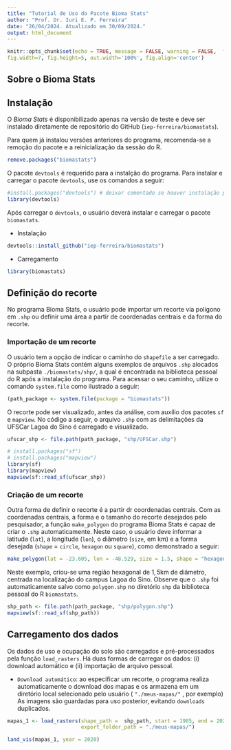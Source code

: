```yaml
---
title: "Tutorial de Uso do Pacote Bioma Stats"
author: "Prof. Dr. Iuri E. P. Ferreira"
date: "26/04/2024. Atualizado em 30/09/2024."
output: html_document
---
```


```r
knitr::opts_chunk$set(echo = TRUE, message = FALSE, warning = FALSE,  fig.show = 'asis', 
fig.width=7, fig.height=5, out.width='100%', fig.align='center')
```

## Sobre o Bioma Stats

## Instalação

O _Bioma Stats_ é disponibilizado apenas na versão de teste e deve ser instalado diretamente de repositório do GitHub (`iep-ferreira/biomastats`).  

Para quem já instalou versões anteriores do programa, recomenda-se a remoção do pacote e a reinicialização da sessão do R. 

```r
remove.packages("biomastats")
```

O pacote `devtools` é requerido para a instalção do programa. Para instalar e carregar o pacote `devtools`, use os comandos a seguir: 

```r
#install.packages("devtools") # deixar comentado se houver instalação prévia
library(devtools)
```

Após carregar o `devtools`, o usuário deverá instalar e carregar o pacote `biomastats`. 

  + Instalação

```r
devtools::install_github("iep-ferreira/biomastats")
```

  + Carregamento

```r
library(biomastats)
```

## Definição do recorte

No programa Bioma Stats, o usuário pode importar um recorte via polígono em `.shp` ou definir uma área a partir de coordenadas centrais e da forma do recorte. 

### Importação de um recorte

O usuário tem a opção de indicar o caminho do `shapefile` a ser carregado. O próprio Bioma Stats contém alguns exemplos de arquivos `.shp` alocados na subpasta `./biomastats/shp/`, a qual é encontrada na biblioteca pessoal do R após a instalação do programa.  Para acessar o seu caminho, utilize o comando `system.file` como ilustrado a seguir:    

```r
(path_package <- system.file(package = "biomastats"))
```
O recorte pode ser visualizado, antes da análise, com auxílio dos pacotes `sf` e `mapview`. No código a seguir, o arquivo `.shp` com as delimitações da UFSCar Lagoa do Sino é carregado e visualizado. 

```r
ufscar_shp <- file.path(path_package, "shp/UFSCar.shp")
```

```r
# install.packages("sf")
# install.packages("mapview")
library(sf)
library(mapview)
mapview(sf::read_sf(ufscar_shp))
```

### Criação de um recorte

Outra forma de definir o recorte é a partir dr coordenadas centrais. Com as coordenadas centrais, a forma e o tamanho do recorte desejados pelo pesquisador, a função `make_polygon` do programa Bioma Stats é capaz de criar o `.shp` automaticamente. Neste caso, o usuário deve informar a latitude (`lat`), a longitude (`lon`), o diâmetro (`size`, em km) e a forma desejada (`shape` = `circle`, `hexagon` ou `square`), como demonstrado a seguir: 

```r
make_polygon(lat = -23.605, lon = -48.529, size = 1.5, shape = "hexagon")
```

Neste exemplo, criou-se uma região hexagonal de $1,5$km de diâmetro, centrada na localização do campus Lagoa do Sino. Observe que o `.shp` foi automaticamente salvo como `polygon.shp` no diretório `shp` da biblioteca pessoal do R `biomastats`.

```r
shp_path <- file.path(path_package, "shp/polygon.shp")
mapview(sf::read_sf(shp_path))
```

## Carregamento dos dados

Os dados de uso e ocupação do solo são carregados e pré-processados pela função `load_rasters`. Há duas formas de carregar os dados: (i) download automático e (ii) importação de arquivo pessoal.  

  + `Download automático`: ao especificar um recorte, o programa realiza automaticamente o download dos mapas e os armazena em um diretório local selecionado pelo usuário ( `"./meus-mapas/"` , por exemplo) As imagens são guardadas para uso posterior, evitando `downloads` duplicados.

```r
mapas_1 <- load_rasters(shape_path =  shp_path, start = 1985, end = 2020, method = "download", 
                        export_folder_path = "./meus-mapas/")
```

```r
land_vis(mapas_1, year = 2020)
```


<!--   + `Download prévio`: nessa abordagem, o usuário deve fornecer o caminho para uma pasta com os mapas anuais de uso e cobertura do solo da plataforma MAPBIOMAS <https://mapbiomas.org/>.  -->

<!--  Os mapas devem ser nomeados seguindo o padrão `"./map-library/filename"` -->

<!--     -->

<!-- O fornecimento dos mapas é realizado por um protocolo `peer-to-peer`, que permite a distribuição de arquivos de forma decentralizada. **A rede colaboradores ainda é pequena e, portanto, o fornecimento de mapas pode ser suscetível a instabilidades da rede**   -->

<!-- Recomenda-se o `download automático` apenas para recortes pequenos (cidades ou regiões administrativas).   -->

<!--   + `Biblioteca de mapas`: para recortes já baixados, o carregamento pode ser feito através da biblioteca de mapas (`"./mapbiomas/maps-library"`). Os mosaicos de `downloads` já realizados são compactados em imagens de nome `"map-year.tif"`.  -->

<!-- ## Fluxo de Trabalho -->

<!-- O programa `biomastats` pode ser inicializado de duas formas, com a importação de um _shapefile_ ou através de um polígino desenhado entorno de coordenadas de referência.  -->

<!-- ### Caso 1: Importação de um _shapefile_ -->

<!-- Nesta etapa, utilizaremos o shapefile do campus da UFSCar Lagoa do Sino como exemplo. Este `.shp` é fornecido como exemplo no pacote, sendo desnecessário o seu download.   -->

<!--   - Definição do caminho do arquivo -->

<!-- ```{r} -->
<!-- ufscar_shp <- file.path(path_package, "shp/UFSCar.shp") -->
<!-- ``` -->

<!--   - Visualização do recorte especificado com o `mapview`  -->

<!-- ```{r} -->
<!-- library(mapview) -->
<!-- mapview(sf::read_sf(ufscar_shp)) -->
<!-- ``` -->

<!--   - Carregamento dos dados de uso e ocupação do solo -->

<!-- Observe que é necessário indicar o caminho do `.shp` para carregar o recorte desejado. Os dados de uso e ocupação da região de Buri-SP são enviados aos usuários do pacote como exemplo e, por este motivo, para este recorte é escolhida a opção `data_from = example`. -->

<!-- ```{r} -->
<!-- recortes <- load_rasters(shape_path = ufscar_shp, start=1985, end=2020, data_from = "example") -->
<!-- ``` -->

<!-- Após o carregamento dos dados, atribuídos aqui ao objeto `recorte`, faz-se necessário o cálculo de estatísticas de área por classe da paisagem com o comando `get_area`.   -->

<!-- ```{r} -->
<!-- results <- get_area(recortes) -->
<!-- ``` -->

<!-- O comando `get_area` calcula e retorna as estatísticas em forma de tabela estruturada, facilitando o trabalho do pesquisador.  -->

<!-- ```{r} -->
<!-- head(results$aggregate_data, 12) -->
<!-- ``` -->

<!-- O atributo `time` do resultado fornece ao usuário o gráfico de séries temporais para todas as classes de uso e ocupação do solo existentes na paisagem.  -->

<!-- ```{r} -->
<!-- results$time -->
<!-- ``` -->
<!-- Adicionalmente, comando `land_vis` permite ao usuário visualizar o mapa de uso e ocupação da área para o ano de sua escolha.  -->

<!-- ```{r} -->
<!-- land_vis(recortes, year = 2020) -->
<!-- ``` -->

<!-- Já o comando `land_dist` apresenta a distribuição de classes, em termos de área total, para o ano de referência. As opções são gráfico de colunas (`type = "barplot"`) e de pizza (`type = "pie"`).  -->

<!-- ```{r} -->
<!-- land_dist(results, year = 2020, type = "barplot") -->
<!-- land_dist(results, year = 2020, type = "pie") -->
<!-- ``` -->

<!-- ### Caso 2: Recorte a partir de coordenadas centrais -->

<!-- Uma área pode ser estudada mesmo se o pesquisador não tiver um `.shp` como referência. Com coordenadas centrais, o pesquisador pode definir uma área ou polígono para a delimitação dos recortes. Para tanto, basta o usuário inserir a latitude (`lat`), a longitude (`lon`), o diâmetro (`size`, em km) e a forma desejada (`shape` = `circle`, `hexagon` ou `square`).  -->

<!-- ```{r} -->
<!-- region <- make_polygon(lat = -23.605, lon = -48.529, size = 1.5, shape = "hexagon") -->
<!-- ``` -->

<!-- Neste exemplo, criou-se uma região hexagonal de $1,5$km de diâmetro, centrada na localização do campus Lagoa do Sino. Observe que o `.shp` foi automaticamente salvo como `polygon.shp` no diretório `shp` da biblioteca pessoal do R `biomastats`.  -->

<!-- ```{r} -->
<!-- shp_path <- file.path(path_package, "shp/polygon.shp") -->
<!-- library(mapview) -->
<!-- mapview(sf::read_sf(shp_path)) -->
<!-- ``` -->

<!-- Uma vez que esta área encontra-se nas quadrículas de exemplo, o download não é necessário. O recorte é carregado de forma similar a do primeiro exemplo, apenas alterando-se o `.shp` de referência.  -->

<!-- ```{r} -->
<!-- recortes_2 <- load_rasters(shape_path = shp_path, start=1985, end=2021, data_from = "example") -->
<!-- ``` -->

<!-- Nesta etapa, realiza-se o cálculo das áreas e a curva de progressão temporal.  -->

<!-- ```{r} -->
<!-- results_2 <- get_area(recortes_2) -->
<!-- results_2$time_series -->
<!-- ``` -->

<!-- E, nos gráficos a seguir, é possível conferir o mapa e a distribuição de uso e ocupação do solo no ano de 1995.  -->

<!-- ```{r} -->
<!-- land_vis(recortes_2, year = 1985) -->
<!-- land_dist(results_2, year = 1985, type = "barplot") -->
<!-- ``` -->

<!-- ### Caso 3: Fazendo o download de uma nova quadrícula -->

<!-- Neste exemplo, a região delimitada não é fornecida na base de dados de exemplo do `biomastats` -->

<!-- ```{r} -->
<!-- region <- make_polygon(lat = -21.59, lon = -48.52, size = 1.5, shape = "hexagon") -->
<!-- ``` -->

<!-- ```{r} -->
<!-- shp_path <- file.path(path_package, "shp/polygon.shp") -->
<!-- ``` -->

<!-- Observe que ao tentarmos carregá-la com a opção `example`, surge uma mensagem de erro:  -->

<!-- `Error in .local(x, y, ...) : extents do not overlap` -->

<!-- ```{r eval = FALSE} -->
<!-- recortes_3 <- load_rasters(shape_path = shp_path, start=1985, end=2020, data_from = "example") -->
<!-- ``` -->

<!-- Desta forma, torna-se necessário realizar o download configurando a opção `data_from = "download"`  -->

<!-- ```{r message=FALSE, warning=FALSE, results= FALSE} -->
<!-- recortes_3 <- load_rasters(start=1985, end=2020, data_from = "download") -->
<!-- ``` -->

<!-- Uma vez que os mapas foram baixados, os arquivos serão mantidos em biblioteca pessoal para uso futuro.  -->

<!-- O fluxo de trabalho analítico é sempre o mesmo, independente do recorte usado como referência.   -->

<!-- ```{r} -->
<!-- results_3 <- get_area(recortes_3) -->
<!-- results_3$time_series -->
<!-- ``` -->


